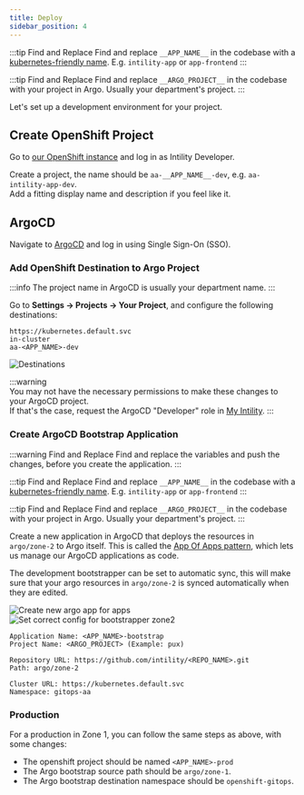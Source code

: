 ```yaml
---
title: Deploy
sidebar_position: 4
---
```


:::tip Find and Replace
Find and replace `__APP_NAME__` in the codebase with a [kubernetes-friendly name](https://kubernetes.io/docs/concepts/overview/working-with-objects/names/).
E.g. `intility-app` or `app-frontend`
:::

:::tip Find and Replace
Find and replace `__ARGO_PROJECT__` in the codebase with your project in Argo.
Usually your department's project.
:::

Let's set up a development environment for your project.

## Create OpenShift Project

Go to [our OpenShift instance](https://console.apps.openshift.intility.com/) and log in as Intility Developer.

Create a project, the name should be `aa-__APP_NAME__-dev`, e.g. `aa-intility-app-dev`.  
Add a fitting display name and description if you feel like it.

## ArgoCD

Navigate to [ArgoCD](https://argo.apps.int.intility.no/) and log in using Single Sign-On (SSO).

### Add OpenShift Destination to Argo Project

:::info
The project name in ArgoCD is usually your department name.
:::

Go to **Settings → Projects → Your Project**, and configure the following destinations:

```
https://kubernetes.default.svc
in-cluster
aa-<APP_NAME>-dev
```

![Destinations](/img/argo-destination-dark.png)

:::warning  
You may not have the necessary permissions to make these changes to your ArgoCD project.  
If that's the case, request the ArgoCD "Developer" role in [My Intility](https://my.intility.com/en-us/apps?term=argo).
:::

### Create ArgoCD Bootstrap Application

:::warning Find and Replace
Find and replace the variables and push the changes, before you create the application.
:::

:::tip Find and Replace
Find and replace `__APP_NAME__` in the codebase with a [kubernetes-friendly name](https://kubernetes.io/docs/concepts/overview/working-with-objects/names/).
E.g. `intility-app` or `app-frontend`
:::

:::tip Find and Replace
Find and replace `__ARGO_PROJECT__` in the codebase with your project in Argo.
Usually your department's project.
:::

Create a new application in ArgoCD that deploys the resources in `argo/zone-2` to Argo itself.
This is called the [App Of Apps pattern](https://argo-cd.readthedocs.io/en/stable/operator-manual/cluster-bootstrapping/#app-of-apps-pattern),
which lets us manage our ArgoCD applications as code.

The development bootstrapper can be set to automatic sync, this will make sure that your argo resources in `argo/zone-2` is synced automatically when they are edited.

![Create new argo app for apps](/img/argo-bootstrapper-new.png)
![Set correct config for bootstrapper zone2 ](/img/argo-bootstrapper-new-2.png)

```
Application Name: <APP_NAME>-bootstrap
Project Name: <ARGO_PROJECT> (Example: pux)

Repository URL: https://github.com/intility/<REPO_NAME>.git
Path: argo/zone-2

Cluster URL: https://kubernetes.default.svc
Namespace: gitops-aa
```

### Production

For a production in Zone 1, you can follow the same steps as above, with some changes:

- The openshift project should be named `<APP_NAME>-prod`
- The Argo bootstrap source path should be `argo/zone-1`.
- The Argo bootstrap destination namespace should be `openshift-gitops`.
